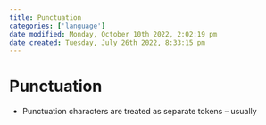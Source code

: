 ```yaml
---
title: Punctuation
categories: ['language']
date modified: Monday, October 10th 2022, 2:02:19 pm
date created: Tuesday, July 26th 2022, 8:33:15 pm
---
```


# Punctuation
- Punctuation characters are treated as separate tokens – usually



